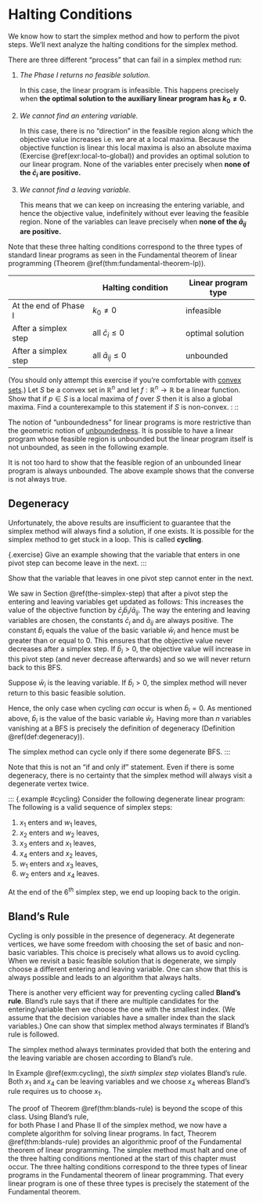 # Halting Conditions
We know how to start the simplex method and how to perform the pivot steps. We'll next analyze the
halting conditions for the simplex method. 

There are three different "process" that can fail in a simplex method run: 

1. *The Phase I returns no feasible solution.* 
    
    In this case, the linear program is infeasible. This happens precisely when **the optimal
    solution to the auxiliary linear program has $k_0 \neq 0$.**

2. *We cannot find an entering variable.* 

    In this case, there is no "direction" in the feasible region along which the objective value
    increases i.e. we are at a local maxima. Because the objective function is linear this local
    maxima is also an absolute maxima (Exercise \@ref(exr:local-to-global)) and provides an optimal
    solution to our linear program. None of the variables enter precisely when **none of the
    $\bar{c}_i$ are positive.** 

3. *We cannot find a leaving variable.* 

    This means that we can keep on increasing the entering variable, and hence the objective value,
    indefinitely without ever leaving the feasible region. None of the variables can leave precisely
    when **none of the $\bar{a}_{ij}$ are positive.** 

Note that these three halting conditions correspond to the three types of standard linear programs
as seen in the Fundamental theorem of linear programming (Theorem
\@ref(thm:fundamental-theorem-lp)).

|                       | Halting condition        | Linear program type |
| --------------------- | ------------------------ | ------------------- |
| At the end of Phase I | $k_0 \neq 0$             | infeasible          |
| After a simplex step  | all $\bar{c}_i \le 0$    | optimal solution    |
| After a simplex step  | all $\bar{a}_{ij} \le 0$ | unbounded           |


::: {.exercise #local-to-global} 
(You should only attempt this exercise if you're comfortable with
[convex sets](https://en.wikipedia.org/wiki/Convex_set).) Let $S$ be a convex set in $\mathbb{R}^n$
and let $f : \mathbb{R}^n \to \mathbb{R}$ be a linear function. Show that if $p \in S$ is a local
maxima of $f$ over $S$ then it is also a global maxima. Find a counterexample to this statement if
$S$ is non-convex. :
::

::: {.remark} 
The notion of "unboundedness" for linear programs is more restrictive than the
geometric notion of [unboundedness](https://en.wikipedia.org/wiki/Bounded_set). It is possible to
have a linear program whose feasible region is unbounded but the linear program itself is not
unbounded, as seen in the following example.

\begin{align*} \mbox{maximize: } && -x & \\
  \mbox{subject to:} && x &\ge 0. \end{align*}

It is not too hard to show that the feasible region of an unbounded linear program is always
unbounded. The above example shows that the converse is not always true. 
:::

## Degeneracy

Unfortunately, the above results are insufficient to guarantee that the simplex method will always
find a solution, if one exists. It is possible for the simplex method to get stuck in a loop. This
is called **cycling**.

::: 
{.exercise} Give an example showing that the variable that enters in one pivot step can become
leave in the next. 
:::

::: {.exercise} 
Show that the variable that leaves in one pivot step cannot enter in the next. 
:::

We saw in Section \@ref(the-simplex-step) that after a pivot step the entering and leaving variables
get updated as follows: \begin{align*} \bar{x}_j & \mapsto \bar{b}_i/\bar{a}_{ij} \\
  \bar{w}_i & \mapsto 0. \end{align*} This increases the value of the objective function by
$\bar{c}_j \bar{b}_i/\bar{a}_{ij}$. The way the entering and leaving variables are chosen, the
constants $\bar{c}_i$ and $\bar{a}_{ij}$ are always positive. The constant $\bar{b}_i$ equals the
value of the basic variable $\bar{w}_i$ and hence must be greater than or equal to 0. This ensures
that the objective value never decreases after a simplex step. If $\bar{b}_i > 0$, the objective
value will increase in this pivot step (and never decrease afterwards) and so we will never return
back to this BFS. 

::: {.proposition} 
Suppose $\bar{w}_i$ is the leaving variable. If $\bar{b}_i > 0$, the simplex
method will never return to this basic feasible solution. 
:::

Hence, the only case when cycling *can* occur is when $\bar{b}_i = 0$. As mentioned above,
$\bar{b}_i$ is the value of the basic variable $\bar{w}_i$. Having more than $n$ variables vanishing
at a BFS is precisely the definition of degeneracy (Definition \@ref(def:degeneracy)).

::: {.proposition} 
The simplex method can cycle only if there some degenerate BFS. :::

Note that this is not an "if and only if" statement. Even if there is some degeneracy, there is no
certainty that the simplex method will always visit a degenerate vertex twice. 

::: {.example #cycling} Consider the following degenerate linear program: \begin{equation*}
\begin{array}{rrrrrrrrrl} \mbox{maximize:} & x_1 & - & 2x_2 & & & - & 2x_4 \\
  \mbox{subject to:} & 0.5 x_1 & - & 3.5x_2 & - & 2x_3 & + & 4 x_4 & \le & 0 \\
    & 0.5 x_1 & - & x_2 & - & 0.5 x_3 & + & 0.5 x_4 & \le & 0 \\
    & x_1 & & & & &  &  & \le & 1 \\
    & x_1 & , & x_2 & , & x_3 & , & x_4 & \ge & 0 \\
  \end{array} \end{equation*} The following is a valid sequence of simplex steps: 

1. $x_1$ enters and $w_1$ leaves,
2. $x_2$ enters and $w_2$ leaves,
3. $x_3$ enters and $x_1$ leaves,
4. $x_4$ enters and $x_2$ leaves,
5. $w_1$ enters and $x_3$ leaves,
6. $w_2$ enters and $x_4$ leaves.

At the end of the $6^{th}$ simplex step, we end up looping back to the origin. 
:::

## Bland's Rule

Cycling is only possible in the presence of degeneracy. At degenerate vertices, we have some freedom
with choosing the set of basic and non-basic variables. This choice is precisely what allows us to
avoid cycling. When we revisit a basic feasible solution that is degenerate, we simply choose a
different entering and leaving variable. One can show that this is always possible and leads to an
algorithm that always halts.

There is another very efficient way for preventing cycling called **Bland's rule**. Bland's rule
says that if there are multiple candidates for the entering/variable then we choose the one with the
smallest index. (We assume that the decision variables have a smaller index than the slack
variables.) One can show that simplex method always terminates if Bland's rule is followed.

::: {.theorem name="Bland's rule" #blands-rule} 
The simplex method always terminates provided that both the entering and the leaving variable are 
chosen according to Bland’s rule. 
:::

::: {.example} 
In Example \@ref(exm:cycling), the *sixth simplex step* violates Bland's rule. Both
$x_1$ and $x_4$ can be leaving variables and we choose $x_4$ whereas Bland's rule requires us to
choose $x_1$. 
:::

The proof of Theorem \@ref(thm:blands-rule) is beyond the scope of this class. Using Bland's rule,  
for both Phase I and Phase II of the simplex method, we now have a complete algorithm for solving 
linear programs. In fact, Theorem \@ref(thm:blands-rule) provides an algorithmic proof of the 
Fundamental theorem of linear programming. The simplex method must halt and one of the three halting 
conditions mentioned at the start of this chapter must occur. The three halting conditions 
correspond to the three types of linear programs in the Fundamental theorem of linear programming.
That every linear program is one of these three types is precisely the statement of the Fundamental
theorem.